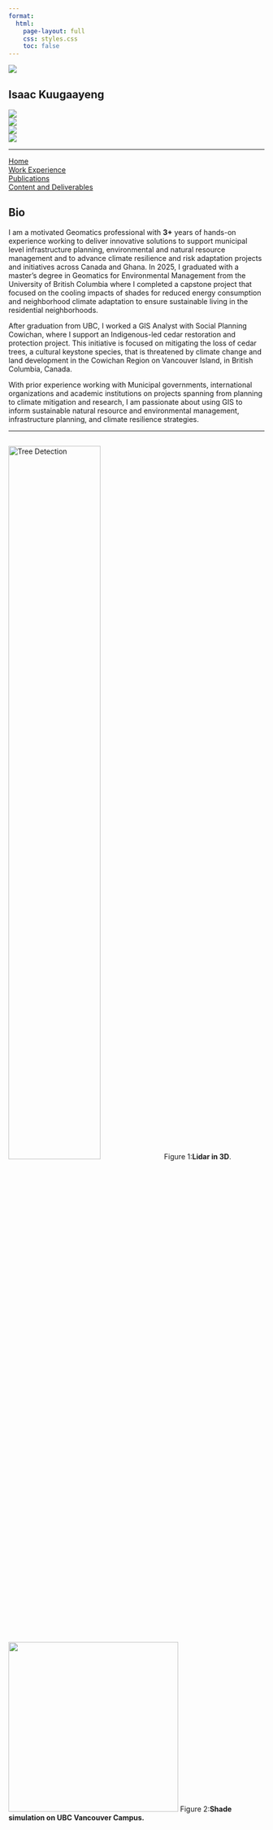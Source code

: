 ```yaml
---
format:
  html:
    page-layout: full
    css: styles.css
    toc: false
---
```


:::::::: container
::: sidebar
![](images/headshotII.jpg){.profile-img}

## Isaac Kuugaayeng

[![](https://img.shields.io/badge/LinkedIn-0077B5?logo=linkedin&style=for-the-badge)](https://www.linkedin.com/in/isaac-k/)\
[![](https://img.shields.io/badge/Twitter-1DA1F2?logo=twitter&style=for-the-badge)](https://x.com/ikuugaayeng)\
[![](https://img.shields.io/badge/GitHub-181717?logo=github&style=for-the-badge)](https://github.com/ikuugaayeng)\
[![](https://img.shields.io/badge/Email-white?logo=gmail&style=for-the-badge&logoColor=red)](mailto:isaac020@student.ubc.ca)

------------------------------------------------------------------------

[Home](index.qmd){.btn}\
[Work Experience](WorkExperience.qmd){.btn}\
[Publications](publications.qmd){.btn}\
[Content and Deliverables](lidar.qmd){.btn}
:::

:::::: main-content
## Bio

I am a motivated Geomatics professional with **3+** years of hands-on experience working to deliver innovative solutions to support municipal level infrastructure planning, environmental and natural resource management and to advance climate resilience and risk adaptation projects and initiatives across Canada and Ghana. In 2025, I graduated with a master’s degree in Geomatics for Environmental Management from the University of British Columbia where I completed a capstone project that focused on the cooling impacts of shades for reduced energy consumption and neighborhood climate adaptation to ensure sustainable living in the residential neighborhoods.

After graduation from UBC, I worked a GIS Analyst with Social Planning Cowichan, where I support an Indigenous-led cedar restoration and protection project. This initiative is focused on mitigating the loss of cedar trees, a cultural keystone species, that is threatened by climate change and land development in the Cowichan Region on Vancouver Island, in British Columbia, Canada.

With prior experience working with Municipal governments, international organizations and academic institutions on projects spanning from planning to climate mitigation and research, I am passionate about using GIS to inform sustainable natural resource and environmental management, infrastructure planning, and climate resilience strategies.

------------------------------------------------------------------------

## 

::::: {.grid .gap-2}
::: g-col-6
![Tree Detection](images/lidar3d.gif){width="60%"} [Figure 1:**Lidar in 3D**.]{.figure-caption}
:::

::: g-col-6
![](images/clipboard-1755395693.gif){width="334"} [Figure 2:**Shade simulation on UBC Vancouver Campus.**]{.figure-caption}
:::
:::::
::::::
::::::::
